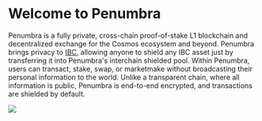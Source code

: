 
# Welcome to Penumbra

Penumbra is a fully private, cross-chain proof-of-stake L1 blockchain and
decentralized exchange for the Cosmos ecosystem and beyond. Penumbra brings privacy to
[IBC](https://ibcprotocol.dev/), allowing anyone to shield any IBC asset just by transferring it into
Penumbra's interchain shielded pool.  Within Penumbra, users can transact,
stake, swap, or marketmake without broadcasting their personal information to
the world.  Unlike a transparent chain, where all information is public,
Penumbra is end-to-end encrypted, and transactions are shielded by default.

<picture>
  <img src="./images/interchain-shielded-pool.jpg" />
</picture>

